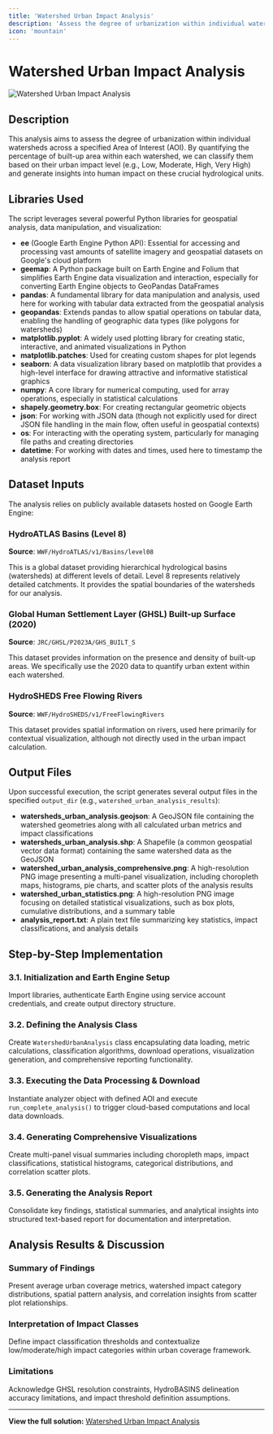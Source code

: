 ```yaml
---
title: 'Watershed Urban Impact Analysis'
description: 'Assess the degree of urbanization within individual watersheds and classify them based on urban impact levels'
icon: 'mountain'
---
```


# Watershed Urban Impact Analysis

![Watershed Urban Impact Analysis](/industrial-solutions/watershed-urban-impact-analysis.jpeg)

## Description

This analysis aims to assess the degree of urbanization within individual watersheds across a specified Area of Interest (AOI). By quantifying the percentage of built-up area within each watershed, we can classify them based on their urban impact level (e.g., Low, Moderate, High, Very High) and generate insights into human impact on these crucial hydrological units.

## Libraries Used

The script leverages several powerful Python libraries for geospatial analysis, data manipulation, and visualization:

- **ee** (Google Earth Engine Python API): Essential for accessing and processing vast amounts of satellite imagery and geospatial datasets on Google's cloud platform
- **geemap**: A Python package built on Earth Engine and Folium that simplifies Earth Engine data visualization and interaction, especially for converting Earth Engine objects to GeoPandas DataFrames
- **pandas**: A fundamental library for data manipulation and analysis, used here for working with tabular data extracted from the geospatial analysis
- **geopandas**: Extends pandas to allow spatial operations on tabular data, enabling the handling of geographic data types (like polygons for watersheds)
- **matplotlib.pyplot**: A widely used plotting library for creating static, interactive, and animated visualizations in Python
- **matplotlib.patches**: Used for creating custom shapes for plot legends
- **seaborn**: A data visualization library based on matplotlib that provides a high-level interface for drawing attractive and informative statistical graphics
- **numpy**: A core library for numerical computing, used for array operations, especially in statistical calculations
- **shapely.geometry.box**: For creating rectangular geometric objects
- **json**: For working with JSON data (though not explicitly used for direct JSON file handling in the main flow, often useful in geospatial contexts)
- **os**: For interacting with the operating system, particularly for managing file paths and creating directories
- **datetime**: For working with dates and times, used here to timestamp the analysis report

## Dataset Inputs

The analysis relies on publicly available datasets hosted on Google Earth Engine:

### HydroATLAS Basins (Level 8)
**Source**: `WWF/HydroATLAS/v1/Basins/level08`

This is a global dataset providing hierarchical hydrological basins (watersheds) at different levels of detail. Level 8 represents relatively detailed catchments. It provides the spatial boundaries of the watersheds for our analysis.

### Global Human Settlement Layer (GHSL) Built-up Surface (2020)
**Source**: `JRC/GHSL/P2023A/GHS_BUILT_S`

This dataset provides information on the presence and density of built-up areas. We specifically use the 2020 data to quantify urban extent within each watershed.

### HydroSHEDS Free Flowing Rivers
**Source**: `WWF/HydroSHEDS/v1/FreeFlowingRivers`

This dataset provides spatial information on rivers, used here primarily for contextual visualization, although not directly used in the urban impact calculation.

## Output Files

Upon successful execution, the script generates several output files in the specified `output_dir` (e.g., `watershed_urban_analysis_results`):

- **watersheds_urban_analysis.geojson**: A GeoJSON file containing the watershed geometries along with all calculated urban metrics and impact classifications
- **watersheds_urban_analysis.shp**: A Shapefile (a common geospatial vector data format) containing the same watershed data as the GeoJSON
- **watershed_urban_analysis_comprehensive.png**: A high-resolution PNG image presenting a multi-panel visualization, including choropleth maps, histograms, pie charts, and scatter plots of the analysis results
- **watershed_urban_statistics.png**: A high-resolution PNG image focusing on detailed statistical visualizations, such as box plots, cumulative distributions, and a summary table
- **analysis_report.txt**: A plain text file summarizing key statistics, impact classifications, and analysis details

## Step-by-Step Implementation

### 3.1. Initialization and Earth Engine Setup
Import libraries, authenticate Earth Engine using service account credentials, and create output directory structure.

### 3.2. Defining the Analysis Class
Create `WatershedUrbanAnalysis` class encapsulating data loading, metric calculations, classification algorithms, download operations, visualization generation, and comprehensive reporting functionality.

### 3.3. Executing the Data Processing & Download
Instantiate analyzer object with defined AOI and execute `run_complete_analysis()` to trigger cloud-based computations and local data downloads.

### 3.4. Generating Comprehensive Visualizations
Create multi-panel visual summaries including choropleth maps, impact classifications, statistical histograms, categorical distributions, and correlation scatter plots.

### 3.5. Generating the Analysis Report
Consolidate key findings, statistical summaries, and analytical insights into structured text-based report for documentation and interpretation.

## Analysis Results & Discussion

### Summary of Findings
Present average urban coverage metrics, watershed impact category distributions, spatial pattern analysis, and correlation insights from scatter plot relationships.

### Interpretation of Impact Classes
Define impact classification thresholds and contextualize low/moderate/high impact categories within urban coverage framework.

### Limitations
Acknowledge GHSL resolution constraints, HydroBASINS delineation accuracy limitations, and impact threshold definition assumptions.

---

**View the full solution:** <a href="https://planet.nika.eco/en/hub/solutions/48654279-e3bc-48be-ae50-2645b1ed8dea" target="_blank">Watershed Urban Impact Analysis</a>
